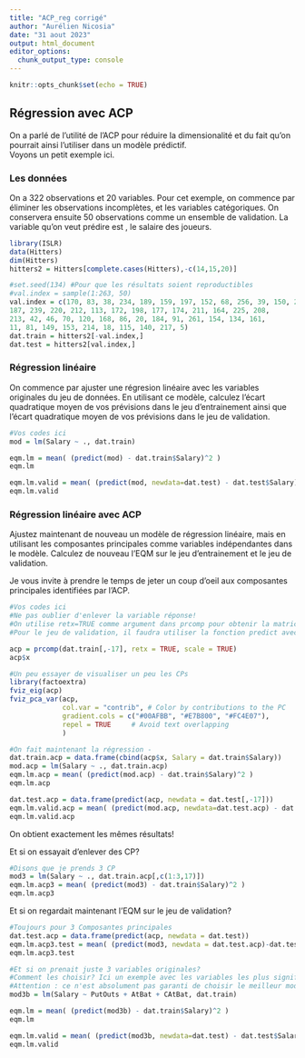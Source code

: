 ---
title: "ACP_reg corrigé"
author: "Aurélien Nicosia"
date: "31 aout 2023"
output: html_document
editor_options: 
  chunk_output_type: console
---

```{r setup, include=FALSE}
knitr::opts_chunk$set(echo = TRUE)
```

## Régression avec ACP

On a parlé de l'utilité de l'ACP pour réduire la dimensionalité et du fait qu'on pourrait ainsi l'utiliser dans un modèle prédictif.  
Voyons un petit exemple ici. 

### Les données

On a 322 observations et 20 variables. Pour cet exemple, on commence par éliminer les observations incomplètes, et les variables catégoriques. On conservera ensuite 50 observations comme un ensemble de validation. La variable qu'on veut prédire est \texttt{Salary}, le salaire des joueurs.

```{r}
library(ISLR)
data(Hitters)
dim(Hitters)
hitters2 = Hitters[complete.cases(Hitters),-c(14,15,20)]

#set.seed(134) #Pour que les résultats soient reproductibles
#val.index = sample(1:263, 50)
val.index = c(170, 83, 38, 234, 189, 159, 197, 152, 68, 256, 39, 150, 219, 
187, 239, 220, 212, 113, 172, 198, 177, 174, 211, 164, 225, 208, 
213, 42, 46, 70, 120, 168, 86, 20, 184, 91, 261, 154, 134, 161, 
11, 81, 149, 153, 214, 18, 115, 140, 217, 5)
dat.train = hitters2[-val.index,]
dat.test = hitters2[val.index,]

```
### Régression linéaire

On commence par ajuster une régresion linéaire avec les variables originales du jeu de données. En utilisant ce modèle, calculez l'écart quadratique moyen de vos prévisions dans le jeu d'entrainement ainsi que l'écart quadratique moyen de vos prévisions dans le jeu de validation.

```{r}
#Vos codes ici 
mod = lm(Salary ~ ., dat.train)

eqm.lm = mean( (predict(mod) - dat.train$Salary)^2 )
eqm.lm

eqm.lm.valid = mean( (predict(mod, newdata=dat.test) - dat.test$Salary)^2 )
eqm.lm.valid

```

### Régression linéaire avec ACP

Ajustez maintenant de nouveau un modèle de régression linéaire, mais en utilisant les composantes principales comme variables indépendantes dans le modèle. Calculez de nouveau l'EQM sur le jeu d'entrainement et le jeu de validation. 

Je vous invite à prendre le temps de jeter un coup d'oeil aux composantes principales identifiées par l'ACP.

```{r}
#Vos codes ici 
#Ne pas oublier d'enlever la variable réponse!
#On utilise retx=TRUE comme argument dans prcomp pour obtenir la matrice des observations dans les nouvelles composantes principales
#Pour le jeu de validation, il faudra utiliser la fonction predict avec l'objet créé par prcomp (comme dans le labo précédent)

acp = prcomp(dat.train[,-17], retx = TRUE, scale = TRUE)
acp$x

#Un peu essayer de visualiser un peu les CPs
library(factoextra)
fviz_eig(acp)
fviz_pca_var(acp,
             col.var = "contrib", # Color by contributions to the PC
             gradient.cols = c("#00AFBB", "#E7B800", "#FC4E07"),
             repel = TRUE     # Avoid text overlapping
             )

#On fait maintenant la régression - 
dat.train.acp = data.frame(cbind(acp$x, Salary = dat.train$Salary))
mod.acp = lm(Salary ~ ., dat.train.acp)
eqm.lm.acp = mean( (predict(mod.acp) - dat.train$Salary)^2 )
eqm.lm.acp

dat.test.acp = data.frame(predict(acp, newdata = dat.test[,-17]))
eqm.lm.valid.acp = mean( (predict(mod.acp, newdata=dat.test.acp) - dat.test$Salary)^2 )
eqm.lm.valid.acp

```
On obtient exactement les mêmes résultats!

Et si on essayait d'enlever des CP?

```{r}
#Disons que je prends 3 CP
mod3 = lm(Salary ~ ., dat.train.acp[,c(1:3,17)])
eqm.lm.acp3 = mean( (predict(mod3) - dat.train$Salary)^2 )
eqm.lm.acp3

```

Et si on regardait maintenant l'EQM sur le jeu de validation?

```{r}
#Toujours pour 3 Composantes principales
dat.test.acp = data.frame(predict(acp, newdata = dat.test))
eqm.lm.acp3.test = mean( (predict(mod3, newdata = dat.test.acp)-dat.test$Salary)^2)
eqm.lm.acp3.test
```

```{r}
#Et si on prenait juste 3 variables originales? 
#Comment les choisir? Ici un exemple avec les variables les plus significatives dans la régression. 
#Attention : ce n'est absolument pas garanti de choisir le meilleur modèle
mod3b = lm(Salary ~ PutOuts + AtBat + CAtBat, dat.train)

eqm.lm = mean( (predict(mod3b) - dat.train$Salary)^2 )
eqm.lm

eqm.lm.valid = mean( (predict(mod3b, newdata=dat.test) - dat.test$Salary)^2 )
eqm.lm.valid

```

